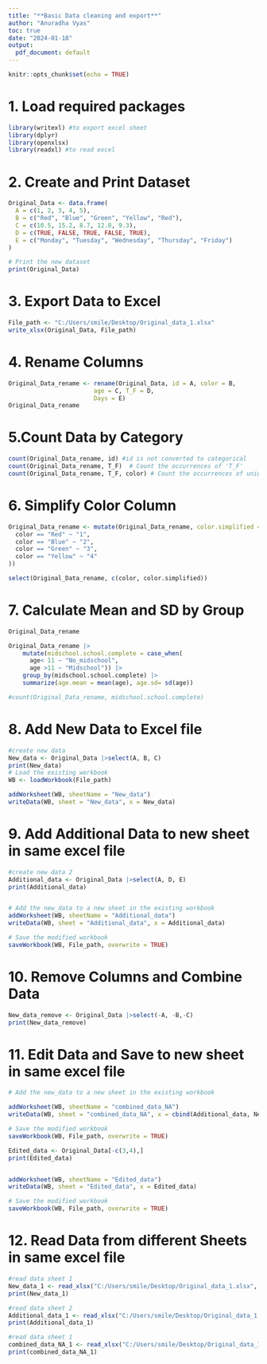 ---
title: "**Basic Data cleaning and export**"
author: "Anuradha Vyas"
toc: true
date: "2024-01-18"
output:
  pdf_document: default
---

\newpage

```{r setup, include=FALSE}
knitr::opts_chunk$set(echo = TRUE)
```

# 1. Load required packages
```{r, warning=FALSE, message= FALSE}
library(writexl) #to export excel sheet
library(dplyr)
library(openxlsx)
library(readxl) #to read excel
```

# 2. Create and Print Dataset
```{r}
Original_Data <- data.frame(
  A = c(1, 2, 3, 4, 5),
  B = c("Red", "Blue", "Green", "Yellow", "Red"),
  C = c(10.5, 15.2, 8.7, 12.0, 9.3),
  D = c(TRUE, FALSE, TRUE, FALSE, TRUE),
  E = c("Monday", "Tuesday", "Wednesday", "Thursday", "Friday")
)

# Print the new dataset
print(Original_Data)
```

# 3. Export Data to Excel
```{r}
File_path <- "C:/Users/smile/Desktop/Original_data_1.xlsx"
write_xlsx(Original_Data, File_path)
```

# 4. Rename Columns
```{r}
Original_Data_rename <- rename(Original_Data, id = A, color = B, 
                        age = C, T_F = D, 
                        Days = E)
Original_Data_rename
```

# 5.Count Data by Category
```{r}
count(Original_Data_rename, id) #id is not converted to categorical
count(Original_Data_rename, T_F)  # Count the occurrences of 'T_F'
count(Original_Data_rename, T_F, color) # Count the occurrences of unique combinations of 'T_F' and 'color'
```

# 6. Simplify Color Column
```{r}

Original_Data_rename <- mutate(Original_Data_rename, color.simplified = case_when(
  color == "Red" ~ "1",
  color == "Blue" ~ "2",
  color == "Green" ~ "3",
  color == "Yellow" ~ "4"
))

select(Original_Data_rename, c(color, color.simplified))
```

# 7. Calculate Mean and SD by Group
```{r}
Original_Data_rename

Original_Data_rename |> 
    mutate(midschool.school.complete = case_when(
      age< 11 ~ "No_midschool",
      age >11 ~ "Midschool")) |> 
    group_by(midschool.school.complete) |> 
    summarize(age.mean = mean(age), age.sd= sd(age))

#count(Original_Data_rename, midschool.school.complete)
```


# 8. Add New Data to Excel file
```{r}
#create new data
New_data <- Original_Data |>select(A, B, C)
print(New_data)
# Load the existing workbook
WB <- loadWorkbook(File_path)

addWorksheet(WB, sheetName = "New_data")
writeData(WB, sheet = "New_data", x = New_data)
```


# 9. Add Additional Data to new sheet in same excel file
```{r}
#create new data 2
Additional_data <- Original_Data |>select(A, D, E)
print(Additional_data)


# Add the new_data to a new sheet in the existing workbook
addWorksheet(WB, sheetName = "Additional_data")
writeData(WB, sheet = "Additional_data", x = Additional_data)

# Save the modified workbook
saveWorkbook(WB, File_path, overwrite = TRUE)
```

# 10. Remove Columns and Combine Data
```{r}
New_data_remove <- Original_Data |>select(-A, -B,-C)
print(New_data_remove)
```

# 11. Edit Data and Save to new sheet in same excel file
```{r}
# Add the new_data to a new sheet in the existing workbook

addWorksheet(WB, sheetName = "combined_data_NA")
writeData(WB, sheet = "combined_data_NA", x = cbind(Additional_data, New_data))

# Save the modified workbook
saveWorkbook(WB, File_path, overwrite = TRUE)
```



```{r}
Edited_data <- Original_Data[-c(3,4),]
print(Edited_data)


addWorksheet(WB, sheetName = "Edited_data")
writeData(WB, sheet = "Edited_data", x = Edited_data)

# Save the modified workbook
saveWorkbook(WB, File_path, overwrite = TRUE)
```


# 12. Read Data from different Sheets in same excel file

```{r}
#read data sheet 1
New_data_1 <- read_xlsx("C:/Users/smile/Desktop/Original_data_1.xlsx", sheet ="New_data")
print(New_data_1)
```

```{r}
#read data sheet 2
Additional_data_1 <- read_xlsx("C:/Users/smile/Desktop/Original_data_1.xlsx", sheet ="Additional_data")
print(Additional_data_1)
```


```{r}
#read data sheet 1
combined_data_NA_1 <- read_xlsx("C:/Users/smile/Desktop/Original_data_1.xlsx", sheet ="combined_data_NA")
print(combined_data_NA_1)
```


